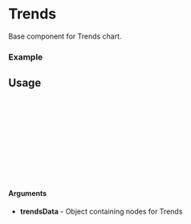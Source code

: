 
<Meta of={Trends} title="Trends" />

# Trends

Base component for Trends chart.

### Example

<Canvas of={Trends.Default} />

## Usage

```ts
import {Trends} from "gf-components";

const Example = () => {
  return (
    <Trends
    trendsData={data}
    />
  );
};

export default Example;
```

#### Arguments
- **trendsData** - Object containing nodes for Trends